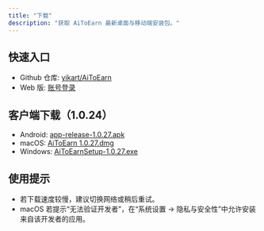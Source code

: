 ```yaml
---
title: "下载"
description: "获取 AiToEarn 最新桌面与移动端安装包。"
---
```


## 快速入口

- Github 仓库: [yikart/AiToEarn](https://github.com/yikart/AiToEarn)
- Web 版: [账号登录](https://aitoearn.ai/en/accounts)

## 客户端下载（1.0.24）

- Android: [app-release-1.0.27.apk](https://aitoearn-download.s3.ap-southeast-1.amazonaws.com/aitoearn-download/1.0.27/aitoearn_1.0.27.apk)
- macOS: [AiToEarn 1.0.27.dmg](https://aitoearn-download.s3.ap-southeast-1.amazonaws.com/aitoearn-download/1.0.27/AiToEarn+1.0.27.dmg)
- Windows: [AiToEarnSetup-1.0.27.exe](https://aitoearn-download.s3.ap-southeast-1.amazonaws.com/aitoearn-download/1.0.27/AiToEarnSetup-1.0.27.exe)

## 使用提示

- 若下载速度较慢，建议切换网络或稍后重试。
- macOS 若提示“无法验证开发者”，在“系统设置 → 隐私与安全性”中允许安装来自该开发者的应用。
